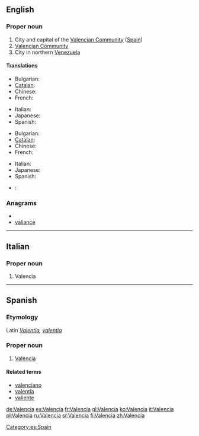{{also|València|valencià|valència}}
==English==
{{wikipedia|Valencia (autonomous community)}}
{{wikipedia}}

===Proper noun===
{{en-proper noun}}

# City and capital of the [[Valencian Community]] ([[Spain]])
# [[Valencian Community]]
# City in northern [[Venezuela]]

====Translations====
{{trans-top|capital of the Valencian Community}}
* Bulgarian: {{t|bg|Валенсия}}
* [[Catalan]]: {{t|ca|València|f}}
* Chinese: {{zh-tsp|巴倫西亞|巴伦西亚|tr=Bālúnxīyà}}
* French: {{t+|fr|Valence}}
{{trans-mid}}
* Italian: {{t+|it|Valencia}}
* Japanese: {{t|ja|バレンシア|tr=Barenshia}}
* Spanish: {{t+|es|Valencia}}
{{trans-bottom}}
{{trans-top|city in Venezuala}}
* Bulgarian: {{t|bg|Валенсия}}
* [[Catalan]]: {{t-|ca|Valencia|f}}
* Chinese: {{zh-tsp|巴倫西亞|巴伦西亚|tr=Bālúnxīyà}}
* French: {{t-|fr|Valencia}}
{{trans-mid}}
* Italian: {{t+|it|Valencia}}
* Japanese: {{t|ja|バレンシア|tr=Barenshia}}
* Spanish: {{t+|es|Valencia}}
{{trans-bottom}}

{{checktrans-top}}
* {{ttbc|pt}}: {{t|pt|Valência}}
{{trans-bottom}}

===Anagrams===
* {{alphagram|aaceilnv}}
* [[valiance#English|valiance]]

----

==Italian==

===Proper noun===
{{infl|it|proper noun|g=f}}

# Valencia

----

==Spanish==

===Etymology===
Latin ''[[Valentia]], [[valentia]]''

===Proper noun===
{{infl|es|proper noun}}

# [[#English|Valencia]]

====Related terms====
* [[valenciano]]
* [[valentía]]
* [[valiente]]

[[Category:es:Spain]]

[[de:Valencia]]
[[es:Valencia]]
[[fr:Valencia]]
[[gl:Valencia]]
[[ko:Valencia]]
[[it:Valencia]]
[[pl:Valencia]]
[[ru:Valencia]]
[[sr:Valencia]]
[[fi:Valencia]]
[[zh:Valencia]]